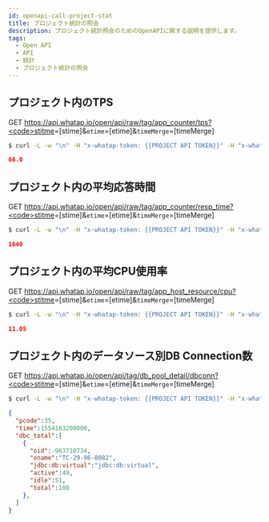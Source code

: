 ```yaml
---
id: openapi-call-project-stat
title: プロジェクト統計の照会
description: プロジェクト統計照会のためのOpenAPIに関する説明を提供します。
tags:
  - Open API
  - API
  - 統計
  - プロジェクト統計の照会
---
```


## プロジェクト内のTPS

<span class='apitype'>GET</span> https://api.whatap.io/open/api/raw/tag/app_counter/tps?<code>stitme</code>=[stime]&<code>etime</code>=[etime]&<code>timeMerge</code>=[timeMerge]

```bash title='command'
$ curl -L -w "\n" -H "x-whatap-token: {{PROJECT API TOKEN}}" -H "x-whatap-pcode: {{projectCode}}" "https://api.whatap.io/open/api/raw/tag/app_counter/tps?stime=1554163200000&etime=1554422400000&timeMerge=avg"
```

```json title='response'
66.0
```

## プロジェクト内の平均応答時間

<span class='apitype'>GET</span> https://api.whatap.io/open/api/raw/tag/app_counter/resp_time?<code>stitme</code>=[stime]&<code>etime</code>=[etime]&<code>timeMerge</code>=[timeMerge]

```bash title='command'
$ curl -L -w "\n" -H "x-whatap-token: {{PROJECT API TOKEN}}" -H "x-whatap-pcode: {{projectCode}}" "https://api.whatap.io/open/api/raw/tag/app_counter/resp_time?stime=1554163200000&etime=1554422400000&timeMerge=avg"
```

```json title='response'
1640
```

## プロジェクト内の平均CPU使用率

<span class='apitype'>GET</span> https://api.whatap.io/open/api/raw/tag/app_host_resource/cpu?<code>stitme</code>=[stime]&<code>etime</code>=[etime]&<code>timeMerge</code>=[timeMerge]

```bash title='command'
$ curl -L -w "\n" -H "x-whatap-token: {{PROJECT API TOKEN}}" -H "x-whatap-pcode: {{projectCode}}" "https://api.whatap.io/open/api/raw/tag/app_host_resource/cpu?stime=1554163200000&etime=1554422400000&timeMerge=avg"
```

```json title='response'
11.05
```

## プロジェクト内のデータソース別DB Connection数

<span class='apitype'>GET</span> https://api.whatap.io/open/api/tag/db_pool_detail/dbconn?<code>stitme</code>=[stime]&<code>etime</code>=[etime]&<code>timeMerge</code>=[timeMerge]

```bash title='command'
$ curl -L -w "\n" -H "x-whatap-token: {{PROJECT API TOKEN}}" -H "x-whatap-pcode: {{projectCode}}" "https://api.whatap.io/open/api/tag/db_pool_detail/dbconn?stime=1554163200000&etime=1554422400000&timeMerge=avg"
```

```json title='response'
{
  "pcode":35,
  "time":1554163200000,
  "dbc_total":[
    {
      "oid":-963710734,
      "oname":"TC-29-96-8082",
      "jdbc:db:virtual":"jdbc:db:virtual",
      "active":49,
      "idle":51,
      "total":100
    },
  ]
}
```
